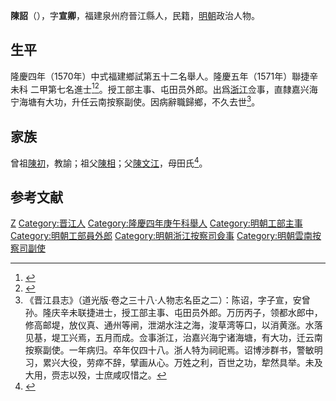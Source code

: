 {{Otheruses|other=名为陈诏的其他人物|陈诏}}

{{明清人物信息框
| 姓名 = 陳詔
| 原名 =
| 圖片名稱= 
| 圖片大小 =
| 圖片說明 = 
| 最高職務 = 雲南按察司副使
| 國家 = 大明 
| 爵位 =
| 籍貫 = 福建泉州府晉江縣
| 族裔 = 
| 字號 = 
| 諡號 =
| 出生日期 = 生年不詳
| 出生地點 = <!---福建泉州府晉江縣--->
| 逝世日期 = 卒年不詳 
| 逝世地點 =
| 墓葬 =
| 配偶 = 
| 親屬 = 
| 出身 =
* 隆慶五年辛未科進士出身
| 經歷 =
| 著作 =  
}}
'''陳詔'''（{{bd|？||？|catIdx=}}），字'''宣卿'''，福建泉州府晉江縣人，民籍，[[明朝|明朝]]政治人物。

== 生平 ==
隆慶四年（1570年）中式福建鄉試第五十二名舉人。隆慶五年（1571年）聯捷辛未科<!---會試第二百四十五名--->二甲第七名進士<ref>{{Cite book|title=《皇明贡举考》卷五|last=（明）[[张朝瑞|张朝瑞]]|first=|publisher=《续修四库全书》史部第828册|year=|isbn=|location=|pages=}}</ref><ref>{{Cite book|title=贡举志五种 上|last=鲁小俊，江俊伟著|first=|publisher=武汉：武汉大学出版社|year=2009|isbn=978-7-307-07043-1|location=|pages=}}</ref>。授工部主事、屯田员外郎。出爲[[浙江|浙江]]佥事，直隸嘉兴海宁海塘有大功，升任云南按察副使。因病辭職歸鄉，不久去世<ref>《晋江县志》（道光版·卷之三十八·人物志名臣之二）：陈诏，字子宣，安曾孙。隆庆辛未联捷进士，授工部主事、屯田员外郎。万历丙子，领都水郎中，修高邮堤，放仪真、通州等闸，泄湖水注之海，浚草湾等口，以消黄涨。水落见基，堤工兴焉，五月而成。佥事浙江，治嘉兴海宁诸海塘，有大功，迁云南按察副使。一年病归。卒年仅四十八。浙人特为祠祀焉。诏博涉群书，警敏明习，累兴大役，劳瘁不辞，擘画从心。万姓之利，百世之功，犂然具举。未及大用，赍志以殁，士庶咸叹惜之。</ref>。

== 家族 ==
曾祖[[陳初|陳初]]，教諭；祖父[[陳相|陳相]]；父[[陳文江|陳文江]]，母田氏<ref>{{Cite book|title=天一阁藏明代科举录选刊 登科录 点校本|last=龚延明主编|first=|publisher=宁波出版社|year=2016|isbn=978-7-5526-2320-8|location=宁波|pages=|quote=《天一閣藏明代科舉錄選刊.登科錄》之《隆慶五年辛未科登科錄》}}</ref>。

== 参考文献 ==
{{reflist}}

{{隆慶五年辛未科殿試金榜}}

{{Authority control}}
{{DEFAULTSORT:Chen陳}}
[[Category:陈姓|Z]]
[[Category:晋江人|Category:晋江人]]
[[Category:隆慶四年庚午科舉人|Category:隆慶四年庚午科舉人]]
[[Category:明朝工部主事|Category:明朝工部主事]]
[[Category:明朝工部員外郎|Category:明朝工部員外郎]]
[[Category:明朝浙江按察司僉事|Category:明朝浙江按察司僉事]]
[[Category:明朝雲南按察司副使|Category:明朝雲南按察司副使]]